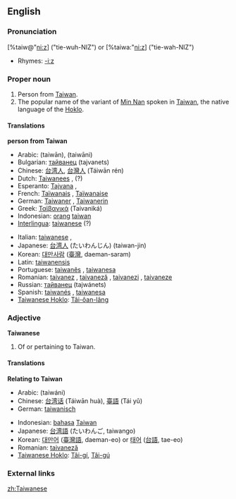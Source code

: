==English==

===Pronunciation===
{{rfp}}
[%taiw@"ni:z] ("tie-wuh-NIZ") or [%taiwa:"ni:z] ("tie-wah-NIZ")
*Rhymes: [[Rhymes:English:-iːz|-iːz]]

===Proper noun===
{{wikipedia}}
{{en-proper noun|-}}

# Person from [[Taiwan]].
# The popular name of the variant of [[Min Nan]] spoken in [[Taiwan]], the native language of the [[Hoklo]].

====Translations====
'''person from Taiwan'''
{{top}}
*Arabic: {{ARchar|[[تايوان]]}} (taiwān), {{ARchar|[[تايواني]]}} (taiwāni)
*Bulgarian: [[тайванец]] (tajvanets) {{m}}
*Chinese: [[台湾人]], [[台灣人]] (Táiwān rén)
*Dutch: [[Taiwanees]] {{m}}, {{f}} (?)
*Esperanto: [[Tajvana]] {{m}}, {{f}}
*French: [[Taïwanais]] {{m}}, [[Taïwanaise]] {{f}}
*German: [[Taiwaner]] {{m}}, [[Taiwanerin]] {{f}}
*Greek: [[Ταϊβανικά]] (Taivaniká)
*Indonesian: [[orang]] [[taiwan]]
*[[Interlingua]]: [[taiwanese]] (?)
{{mid}}
*Italian: [[taiwanese]] {{m}}, {{f}} 
*Japanese: [[台湾人]] (たいわんじん) (taiwan-jin)
*Korean: [[대만사람]] ([[臺灣]], daeman-saram)
*Latin: [[taiwanensis]]
*Portuguese: [[taiwanês]] {{m}}, [[taiwanesa]] {{f}}
*Romanian: [[taivanez]] {{m}}, [[taivaneză]] {{f}}, [[taivanezi]] {{p}}, [[taivaneze]] {{f}} {{p}}
*Russian: [[тайванец]] (tajwánets) {{m}}
*Spanish: [[taiwanés]] {{m}}, [[taiwanesa]] {{f}}
*[[Taiwanese Hoklo]]: [[Tâi-ôan-lâng]]
{{bottom}}

===Adjective===
'''Taiwanese'''
# Of or pertaining to Taiwan.

====Translations====
'''Relating to Taiwan'''
{{top}}
*Arabic: {{ARchar|[[تايواني]]}} (taiwáni)
*Chinese: [[台湾话]] (Táiwān huà), [[臺語]] (Tái yǔ)
*German: [[taiwanisch]]
{{mid}}
*Indonesian: [[bahasa]] [[Taiwan]]
*Japanese: [[台湾語]] (たいわんご, taiwango)
*Korean: [[대만어]] ([[臺灣語]], daeman-eo) or [[태어]] ([[台語]], tae-eo)
*Romanian: [[taivaneză]] {{f}}
*[[Taiwanese Hoklo]]: [[Tâi-gí]], [[Tâi-gú]]
{{bottom}}

===External links===
{{ethnologue|code=nan}}

[[zh:Taiwanese]]